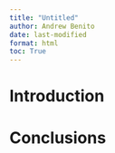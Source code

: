 ```yaml
---
title: "Untitled"
author: Andrew Benito
date: last-modified
format: html
toc: True
---
```


# Introduction


# Conclusions

